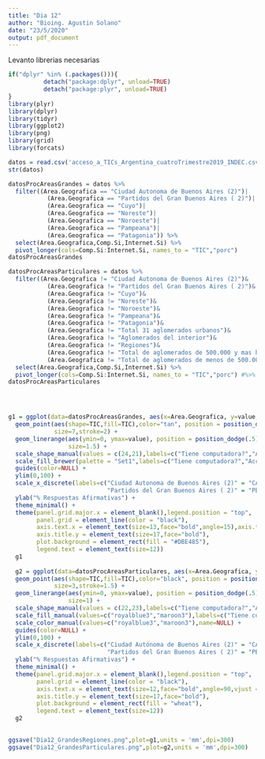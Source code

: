 ```yaml
---
title: "Dia 12"
author: "Bioing. Agustin Solano"
date: "23/5/2020"
output: pdf_document
---
```



Levanto librerias necesarias
```r
if("dplyr" %in% (.packages())){
          detach("package:dplyr", unload=TRUE) 
          detach("package:plyr", unload=TRUE) 
} 
library(plyr)
library(dplyr)
library(tidyr)
library(ggplot2)
library(png)
library(grid)
library(forcats)
```

```r
datos = read.csv('acceso_a_TICs_Argentina_cuatroTrimestre2019_INDEC.csv',na.strings = "")
str(datos)
```

```r
datosProcAreasGrandes = datos %>%
  filter((Area.Geografica == "Ciudad Autonoma de Buenos Aires (2)")|
           (Area.Geografica == "Partidos del Gran Buenos Aires ( 2)")|
           (Area.Geografica == "Cuyo")|
           (Area.Geografica == "Noreste")|
           (Area.Geografica == "Noroeste")|
           (Area.Geografica == "Pampeana")|
           (Area.Geografica == "Patagonia")) %>%
  select(Area.Geografica,Comp.Si,Internet.Si) %>%
  pivot_longer(cols=Comp.Si:Internet.Si, names_to = "TIC","porc")
datosProcAreasGrandes

datosProcAreasParticulares = datos %>%
  filter((Area.Geografica != "Ciudad Autonoma de Buenos Aires (2)")&
           (Area.Geografica != "Partidos del Gran Buenos Aires ( 2)")&
           (Area.Geografica != "Cuyo")&
           (Area.Geografica != "Noreste")&
           (Area.Geografica != "Noroeste")&
           (Area.Geografica != "Pampeana")&
           (Area.Geografica != "Patagonia")&
           (Area.Geografica != "Total 31 aglomerados urbanos")&
           (Area.Geografica != "Aglomerados del interior")&
           (Area.Geografica != "Regiones")&
           (Area.Geografica != "Total de aglomerados de 500.000 y mas habitantes")&
           (Area.Geografica != "Total de aglomerados de menos de 500.000 habitantes")) %>%
  select(Area.Geografica,Comp.Si,Internet.Si) %>%
  pivot_longer(cols=Comp.Si:Internet.Si, names_to = "TIC","porc") #%>%
datosProcAreasParticulares





```

```r
g1 = ggplot(data=datosProcAreasGrandes, aes(x=Area.Geografica, y=value,color=TIC)) +
  geom_point(aes(shape=TIC,fill=TIC),color="tan", position = position_dodge(.5),
             size=7,stroke=2) + 
  geom_linerange(aes(ymin=0, ymax=value), position = position_dodge(.5),show.legend = FALSE,
                 size=1.5) +
  scale_shape_manual(values = c(24,21),labels=c("Tiene computadora?","Accede a Internet?"),name=NULL) +
  scale_fill_brewer(palette = "Set1",labels=c("Tiene computadora?","Accede a Internet?"),name=NULL) +
  guides(color=NULL) +
  ylim(0,100) +
  scale_x_discrete(labels=c("Ciudad Autonoma de Buenos Aires (2)" = "CABA",
                            "Partidos del Gran Buenos Aires ( 2)" = "PBA"), name=NULL) +
  ylab("% Respuestas Afirmativas") +
  theme_minimal() +
  theme(panel.grid.major.x = element_blank(),legend.position = "top",
        panel.grid = element_line(color = "black"), 
        axis.text.x = element_text(size=13,face="bold",angle=15),axis.text.y = element_text(size=14),
        axis.title.y = element_text(size=17,face="bold"),
        plot.background = element_rect(fill = "#DBE485"),
        legend.text = element_text(size=12))
  g1
  
  g2 = ggplot(data=datosProcAreasParticulares, aes(x=Area.Geografica, y=value,color=TIC)) +
  geom_point(aes(shape=TIC,fill=TIC),color="black", position = position_dodge(.5),
             size=3,stroke=1.5) + 
  geom_linerange(aes(ymin=0, ymax=value), position = position_dodge(.5),show.legend = FALSE,
                 size=1) +
  scale_shape_manual(values = c(22,23),labels=c("Tiene computadora?","Accede a Internet?"),name=NULL) +
  scale_fill_manual(values=c("royalblue3","maroon3"),labels=c("Tiene computadora?","Accede a Internet?"),name=NULL) +
  scale_color_manual(values=c("royalblue3","maroon3"),name=NULL) +
  guides(color=NULL) +
  ylim(0,100) +
  scale_x_discrete(labels=c("Ciudad Autónoma de Buenos Aires (2)" = "CABA",
                            "Partidos del Gran Buenos Aires ( 2)" = "PBA"), name=NULL) +
  ylab("% Respuestas Afirmativas") +
  theme_minimal() +
  theme(panel.grid.major.x = element_blank(),legend.position = "top",
        panel.grid = element_line(color = "black"), 
        axis.text.x = element_text(size=12,face="bold",angle=90,vjust = 1.2),axis.text.y = element_text(size=14),
        axis.title.y = element_text(size=17,face="bold"),
        plot.background = element_rect(fill = "wheat"),
        legend.text = element_text(size=12))
  g2
  
```

```r
ggsave("Dia12_GrandesRegiones.png",plot=g1,units = 'mm',dpi=300)
ggsave("Dia12_GrandesParticulares.png",plot=g2,units = 'mm',dpi=300)
```



